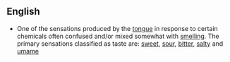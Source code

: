 ==English==
*One of the sensations produced by the [[tongue]] in response to certain chemicals often confused and/or mixed somewhat with [[smell]]ing.  The primary sensations classified as taste are: [[sweet]], [[sour]], [[bitter]], [[salty]] and [[umame]]